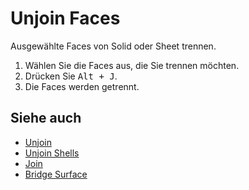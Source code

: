 
# Unjoin Faces

<Reference shortcut="Alt + J" command="Unjoin Faces" button="" />

Ausgewählte Faces von Solid oder Sheet trennen.

1. Wählen Sie die Faces aus, die Sie trennen möchten.
2. Drücken Sie <kbd>Alt + J</kbd>.
3. Die Faces werden getrennt.

## Siehe auch
- [Unjoin](./unjoin)
- [Unjoin Shells](./unjoin-shells)
- [Join](./join)
- [Bridge Surface](./bridge-surface)

